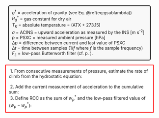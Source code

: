 <style>
p.box {
background-color: #F8F8F8;
padding: 10px;
border: 2px solid black;
margin-left: 20px;
margin-right: 20px;
border-radius: 5px;
}
</style>

<style>
p.box2 {
background-color: #FFFFFF;
padding: 10px;
border: 2px solid red;
margin-left: 10px;
margin-right: 10px;
border-radius: 1px;
}
</style>

<!-- \fbox{\begin{minipage}[t]{0.95\textwidth}% -->

<p class=box>  
$g^{\dagger}$ = acceleration of gravity (see Eq. \@ref(eq:gsublambda))  
$R_{d}{}^{\dagger}$ = gas constant for dry air  
$T_{K}$ = absolute temperature = (ATX + 273.15)  
$a$ = ACINS = upward acceleration as measured by the INS [m\ s^-2^]  
$p$ = PSXC = measured ambient pressure [hPa]  
$\Delta p$ = difference between current and last value of PSXC  
$\Delta t$ = time between samples (1/$f$ where $f$ is the sample
frequency)  
$F_{L}$ = low-pass Butterworth filter (cf.\ p.\ \pageref{compFilter}).  
</p><p class=box2>
\ 1. From consecutive measurements of pressure, estimate the rate of climb
from the hydrostatic equation:  
\begin{equation}
w_{p}=-\frac{R_{d}T_{k}}{gp}\frac{\Delta p}{\Delta t}
(\#eq:wphe)  
\end{equation}  
\ 2. Add the current measurement of acceleration to the cumulative sum:
\begin{equation}
w_{p}^{*}\leftarrow w_{p}^{*}+a\Delta t
(\#eq:wpstar)
\end{equation}  
\ 3. Define ROC as the sum of $w_{p}^{*}$ and the low-pass filtered value
of ($w_{p}-w_{p}^{*}$):  
\begin{align}
\mathrm{ROC} & =w_{p}^{*}+F_{L}(w_{p}-w_{p}^{*})
(\#eq:ROC)  
\end{align}
</p>
  
